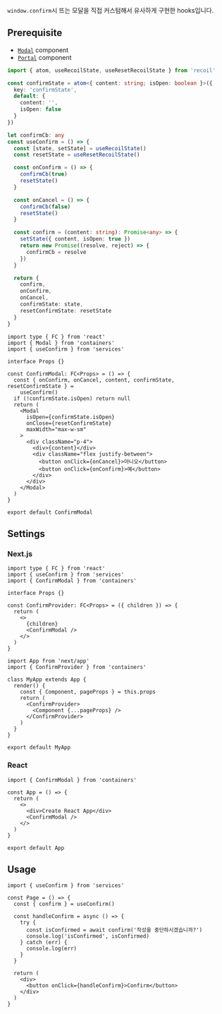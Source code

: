 `window.confirm`시 뜨는 모달을 직접 커스텀해서 유사하게 구현한 hooks입니다.

## Prerequisite

- [`Modal`](/docs/components/Modal) component
- [`Portal`](/docs/components/Portal) component

```typescript title="services/store/index.ts"
import { atom, useRecoilState, useResetRecoilState } from 'recoil'

const confirmState = atom<{ content: string; isOpen: boolean }>({
  key: 'confirmState',
  default: {
    content: '',
    isOpen: false
  }
})
```

```typescript title="services/hooks/index.tsx"
let confirmCb: any
const useConfirm = () => {
  const [state, setState] = useRecoilState()
  const resetState = useResetRecoilState()

  const onConfirm = () => {
    confirmCb(true)
    resetState()
  }

  const onCancel = () => {
    confirmCb(false)
    resetState()
  }

  const confirm = (content: string): Promise<any> => {
    setState({ content, isOpen: true })
    return new Promise((resolve, reject) => {
      confirmCb = resolve
    })
  }

  return {
    confirm,
    onConfirm,
    onCancel,
    confirmState: state,
    resetConfirmState: resetState
  }
}
```

```tsx title="containers/Modal/Confirm/index.tsx"
import type { FC } from 'react'
import { Modal } from 'containers'
import { useConfirm } from 'services'

interface Props {}

const ConfirmModal: FC<Props> = () => {
  const { onConfirm, onCancel, content, confirmState, resetConfirmState } =
    useConfirm()
  if (!confirmState.isOpen) return null
  return (
    <Modal
      isOpen={confirmState.isOpen}
      onClose={resetConfirmState}
      maxWidth="max-w-sm"
    >
      <div className="p-4">
        <div>{content}</div>
        <div className="flex justify-between">
          <button onClick={onCancel}>아니오</button>
          <button onClick={onConfirm}>예</button>
        </div>
      </div>
    </Modal>
  )
}

export default ConfirmModal
```

## Settings

### Next.js

```tsx title="containers/Provider/Confirm/index.tsx"
import type { FC } from 'react'
import { useConfirm } from 'services'
import { ConfirmModal } from 'containers'

interface Props {}

const ConfirmProvider: FC<Props> = ({ children }) => {
  return (
    <>
      {children}
      <ConfirmModal />
    </>
  )
}
```

```tsx title="pages/_app.tsx"
import App from 'next/app'
import { ConfirmProvider } from 'containers'

class MyApp extends App {
  render() {
    const { Component, pageProps } = this.props
    return (
      <ConfirmProvider>
        <Component {...pageProps} />
      </ConfirmProvider>
    )
  }
}

export default MyApp
```

### React

```tsx title="src/App.tsx"
import { ConfirmModal } from 'containers'

const App = () => {
  return (
    <>
      <div>Create React App</div>
      <ConfirmModal />
    </>
  )
}

export default App
```

## Usage

```tsx
import { useConfirm } from 'services'

const Page = () => {
  const { confirm } = useConfirm()

  const handleConfirm = async () => {
    try {
      const isConfirmed = await confirm('작성을 중단하시겠습니까?')
      console.log('isConfirmed', isConfirmed)
    } catch (err) {
      console.log(err)
    }
  }

  return (
    <div>
      <button onClick={handleConfirm}>Confirm</button>
    </div>
  )
}
```
